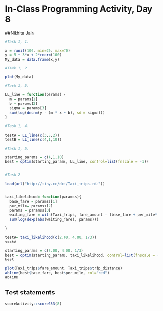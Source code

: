 # In-Class Programming Activity, Day 8

##Nikhita Jain

```r
#Task 1, 1.

x = runif(100, min=20, max=70)
y = 5 + 3*x + 2*rnorm(100)
My_data = data.frame(x,y)

#Task 1, 2.

plot(My_data)

#Task 1, 3.

LL_line = function(params) {
  m = params[1]
  b = params[2]
  sigma = params[3]
  sum(log(dnorm(y - (m * x + b), sd = sigma)))
}
  
#Task 1, 4.
  
testA = LL_line(c(3,5,2))
testB = LL_line(c(4,1,10))

#Task 1, 5.

starting_params = c(4,1,10)
best = optim(starting_params, LL_line, control=list(fnscale = -1))
      
```

```r
#Task 2

load(url("http://tiny.cc/dcf/Taxi_trips.rda"))


taxi_likelihood= function(paramss){
  base_fare = paramss[1]
  per_mile= paramss[2]
  params = paramss[3]
  waiting_fare = with(Taxi_trips, fare_amount - (base_fare + per_mile* trip_distance))
  sum(log(dexp(abs(waiting_fare), params)))
  
}

testA= taxi_likelihood(c(2.00, 4.00, 1/3))
testA

starting_params = c(2.00, 4.00, 1/3)
best = optim(starting_params, taxi_likelihood, control=list(fnscale = -1))
best

plot(Taxi_trips$fare_amount, Taxi_trips$trip_distance)
abline(best$base_fare, best$per_mile, col="red")
abline
```

## Test statements

```r
scoreActivity::score253(8)
```